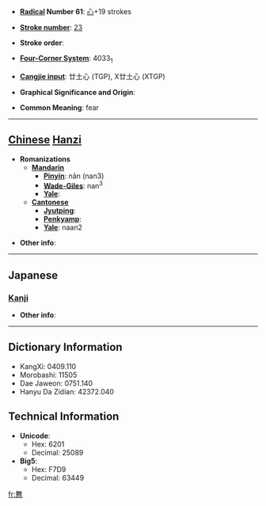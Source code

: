 * '''[[Wiktionary:Chinese radical index| Radical]] Number 61''': [[Wiktionary:Chinese radical index 心|心]]+19 strokes

* '''[[Wiktionary:Chinese total strokes index|Stroke number]]''': [[Wiktionary:Chinese total strokes index 23|23]]

* '''Stroke order''': 

* '''[[Wiktionary:Chinese four corner index|Four-Corner System]]''': 4033<sub>1</sub>

* '''[[Wiktionary:Chinese Cangjie index|Cangjie input]]''': 廿土心 (TGP), X廿土心 (XTGP)

* '''Graphical Significance and Origin''': 

* '''Common Meaning''': fear

----

== [[Chinese]] [[Hanzi]] ==

* '''Romanizations'''
** '''[[Mandarin]]'''
*** '''[[Pinyin]]''': nǎn (nan3)
*** '''[[Wade-Giles]]''': nan<sup>3</sup>
*** '''[[Yale]]''': 
** '''[[Cantonese]]'''
*** '''[[Jyutping]]''':
*** '''[[Penkyamp]]''': 
*** '''[[Yale]]''': naan2

* '''Other info''': 

----

==Japanese==
===[[Kanji]]===
{{kanji|on readings=[[だん]] (dan), [[ねん]] (nen), [[ぜん]] (zen)|kun readings=[[つつしむ]] (tsutsushimu)}}

* '''Other info''':  

----

== Dictionary Information ==

* KangXi: 0409.110
* Morobashi: 11505
* Dae Jaweon: 0751.140
* Hanyu Da Zidian: 42372.040

== Technical Information ==

* '''Unicode''':
** Hex: 6201
** Decimal: 25089
* '''Big5''':
** Hex: F7D9
** Decimal: 63449

[[fr:戁]]